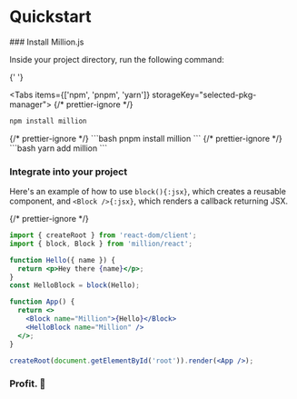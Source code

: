 
# Quickstart

<Steps>
  ### Install Million.js

Inside your project directory, run the following command:

{' '}

<Tabs items={['npm', 'pnpm', 'yarn']} storageKey="selected-pkg-manager">
  {/* prettier-ignore */}
  <Tab>
  ```bash
  npm install million
  ```
  </Tab>
  {/* prettier-ignore */}
  <Tab>
  ```bash
  pnpm install million
  ```
  </Tab>
  {/* prettier-ignore */}
  <Tab>
  ```bash
  yarn add million
  ```
  </Tab>
</Tabs>

### Integrate into your project

Here's an example of how to use `block(){:jsx}`, which creates a reusable component, and `<Block />{:jsx}`, which renders a callback returning JSX.

{/* prettier-ignore */}
```jsx
import { createRoot } from 'react-dom/client';
import { block, Block } from 'million/react';

function Hello({ name }) {
  return <p>Hey there {name}</p>;
}
const HelloBlock = block(Hello);

function App() {
  return <>
    <Block name="Million">{Hello}</Block>
    <HelloBlock name="Million" />
  </>;
}

createRoot(document.getElementById('root')).render(<App />);
```

### Profit. 🎉

<Cards num={3}>
  <Card arrow title="Integrate with React" href="/docs/react/block"></Card>
  <Card arrow title="Integrate with Next.js" href="/docs/react/next"></Card>
  <Card arrow title="Use the virtual DOM" href="/docs/api/block"></Card>
</Cards>

</Steps>
